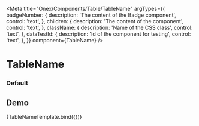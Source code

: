 

<Meta
  title="Onex/Components/Table/TableName"
  argTypes={{
    badgeNumber: {
      description: 'The content of the Badge component',
      control: 'text',
    },
    children: {
      description: 'The content of the component',
      control: 'text',
    },
    className: {
      description: 'Name of the CSS class',
      control: 'text',
    },
    dataTestId: {
      description: 'Id of the component for testing',
      control: 'text',
    },
  }}
  component={TableName}
/>


# TableName

### Default
<Canvas>
  <Story name="Default" story={stories.Default} />
</Canvas>

## Demo
<Canvas>
  <Story
    name="Demo"
    args={{
      badgeNumber: '250',
      children: 'Demo table name',
      className: 'custom-tablename',
      dataTestId: 'test-tablename-id'
    }}
  >
    {TableNameTemplate.bind({})}
  </Story>
</Canvas>

<ArgsTable story="Demo" />
